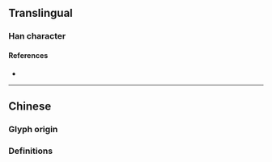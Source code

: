 {{also|審}}
{{character info}}
==Translingual==

===Han character===
{{Han char|rn=40|rad=宀|as=05|sn=8|four=|canj=JLWL|ids=⿱宀申}}

====References====
* {{Han ref|kx=0284.081|hdz=20921.010|uh=5BA1|ud=23457}}

----

==Chinese==

===Glyph origin===
{{Han simp|審|f=番|t=申}}

===Definitions===
{{zh-see|審}}